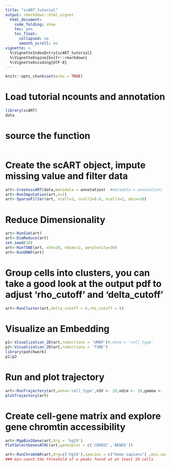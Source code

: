 ```yaml
---
title: "scART_tutorial"
output: rmarkdown::html_vignet
  html_document:
    code_folding: show
    toc: yes
    toc_float:
      collapsed: no
      smooth_scroll: no
vignette: >
  %\VignetteIndexEntry{scART_tutorial}
  %\VignetteEngine{knitr::rmarkdown}
  %\VignetteEncoding{UTF-8}
---
```

```r
knitr::opts_chunk$set(echo = TRUE)
```
# Load tutorial ncounts and annotation  
```r
library(scART)
data
```
# source the function
```r

```

# Create the scART object, impute missing value and filter data
```r
art<-CreatescART(data,metadata = annotation)  #metadata = annotation)
art<-RunImputation(art,k=1)
art<-SparseFilter(art, ncell=2, ncell2=0.8, ncell3=2, nbin=10)
```
# Reduce Dimensionality 
```r
art<-RunSim(art)
art<-DimReduce(art)
set.seed(10) 
art<-RunTSNE(art, nSV=20, ndims=2, perplexity=30)
art<-RunUMAP(art)
```
# Group cells into clusters, you can take a good look at the output pdf to adjust 'rho_cutoff' and 'delta_cutoff'
```r
art<-RunCluster(art,delta_cutoff = 4,rho_cutoff = 8)
```
# Visualize an Embedding
```r
p1<-Visualization_2D(art,reductions = 'UMAP')#,anno = 'cell_type'
p2<-Visualization_2D(art,reductions = 'TSNE')
library(patchwork)
p1|p2

```
# Run and plot trajectory
```r
art<-RunTrajectory(art,anno='cell_type',nSV <- 20,ndim <- 10,gamma <- 10)
plotTrajectory(art)
```

# Create cell-gene matrix and explore gene chromtin accessibility
```r
art<-MapBin2Gene(art,Org = 'hg19')
PlotSelectGenesATAC(art,gene2plot = c('CDKN2C','BEND5'))  

```
```r
art<-RunChromVAR(art,Org=c('hg19'),species = c("Homo sapiens") ,min.count=1)
### min.count:the threshold of a peaks found at at least 10 cells

```

